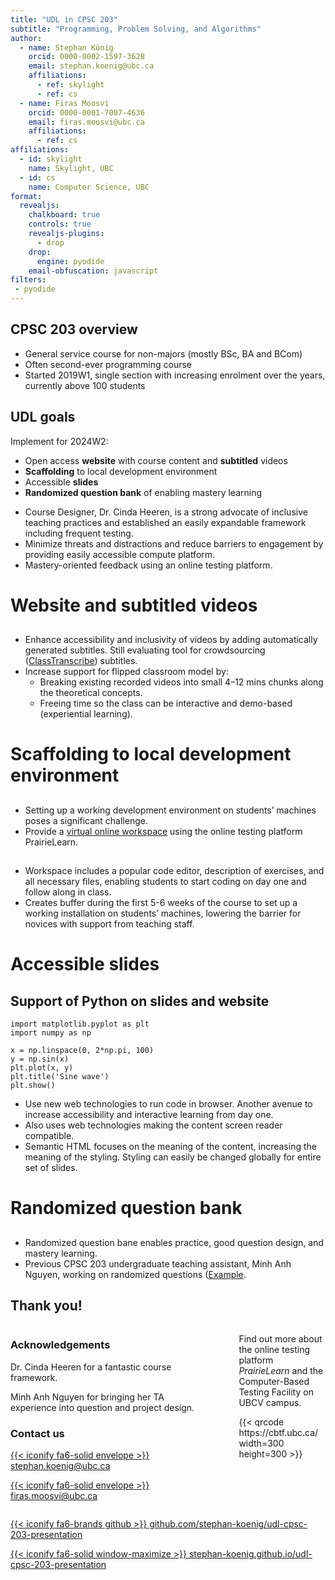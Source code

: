 ```yaml
---
title: "UDL in CPSC 203"
subtitle: "Programming, Problem Solving, and Algorithms"
author:
  - name: Stephan König
    orcid: 0000-0002-1597-3628
    email: stephan.koenig@ubc.ca
    affiliations:
      - ref: skylight
      - ref: cs
  - name: Firas Moosvi
    orcid: 0000-0001-7007-4636
    email: firas.moosvi@ubc.ca
    affiliations:
      - ref: cs
affiliations:
  - id: skylight
    name: Skylight, UBC
  - id: cs
    name: Computer Science, UBC
format:
  revealjs:
    chalkboard: true
    controls: true
    revealjs-plugins:
      - drop
    drop:
      engine: pyodide
    email-obfuscation: javascript
filters:
 - pyodide
---
```


## CPSC 203 overview

-   General service course for non-majors (mostly BSc, BA and BCom)
-   Often second-ever programming course
-   Started 2019W1, single section with increasing enrolment over the years, currently above 100 students

## UDL goals

Implement for 2024W2:

-   Open access **website** with course content and **subtitled** videos
-   **Scaffolding** to local development environment
-   Accessible **slides**
-   **Randomized question bank** of enabling mastery learning

::: notes
-   Course Designer, Dr. Cinda Heeren, is a strong advocate of inclusive teaching practices and established an easily expandable framework including frequent testing.
-   Minimize threats and distractions and reduce barriers to engagement by providing easily accessible compute platform.
-   Mastery-oriented feedback using an online testing platform.
:::

# Website and subtitled videos

##  {#website-and-videos .centered background-iframe="https://firas.moosvi.com/courses/cpsc203/2023_WT2/notes/week04/videos.html" background-interactive="true"}

::: notes
-   Enhance accessibility and inclusivity of videos by adding automatically generated subtitles.
Still evaluating tool for crowdsourcing ([ClassTranscribe](https://classtranscribe.illinois.edu/){target="_blank"}) subtitles.
-   Increase support for flipped classroom model by:
    -   Breaking existing recorded videos into small 4--12 mins chunks along the theoretical concepts.
    -   Freeing time so the class can be interactive and demo-based (experiential learning).
:::

# Scaffolding to local development environment

##  {#pl-workspace .centered background-image="images/pl-workspace.png" background-size="contain"}

::: notes
-   Setting up a working development environment on students' machines poses a significant challenge.
-   Provide a [virtual online workspace](https://ca.prairielearn.com/pl/course_instance/6665/instructor/question/306967/preview){target="_blank"} using the online testing platform PrairieLearn.
:::

##  {#vs-code-workspace .centered background-image="images/vs-code-workspace.png" background-size="contain"}

::: notes
-   Workspace includes a popular code editor, description of exercises, and all necessary files, enabling students to start coding on day one and follow along in class.
-   Creates buffer during the first 5-6 weeks of the course to set up a working installation on students' machines, lowering the barrier for novices with support from teaching staff.
:::

# Accessible slides

## Support of Python on slides and website {.scrollable}

```pyodide-python
import matplotlib.pyplot as plt
import numpy as np

x = np.linspace(0, 2*np.pi, 100)
y = np.sin(x)
plt.plot(x, y)
plt.title('Sine wave')
plt.show()
```

::: notes
-   Use new web technologies to run code in browser.
Another avenue to increase accessibility and interactive learning from day one.
-   Also uses web technologies making the content screen reader compatible.
-   Semantic HTML focuses on the meaning of the content, increasing the meaning of the styling.
Styling can easily be changed globally for entire set of slides.
:::

# Randomized question bank

##  {#randomized-question-variant-1 .centered background-image="images/randomized-question_variant-1.png" background-size="contain"}

##  {#randomized-question-variant-2 .centered background-image="images/randomized-question_variant-2.png" background-size="contain"}

::: notes
-   Randomized question bane enables practice, good question design, and mastery learning.
-   Previous CPSC 203 undergraduate teaching assistant, Minh Anh Nguyen, working on randomized questions ([Example](https://ca.prairielearn.com/pl/course_instance/6665/instructor/question/341155/preview){target="_blank"}.
:::

## Thank you! {.smaller}

::: columns
::: {.column .center width="65%"}
### Acknowledgements

Dr. Cinda Heeren for a fantastic course framework.

Minh Anh Nguyen for bringing her TA experience into question and project design.

### Contact us

<a href="mailto:stephan.koenig@ubc.ca">{{< iconify fa6-solid envelope >}} stephan.koenig\@ubc.ca</a>

<a href="mailto:firas.moosvi@ubc.ca">{{< iconify fa6-solid envelope >}} firas.moosvi\@ubc.ca</a>
:::

::: {.column width="5%"}
:::

::: {.column width="30%"}
Find out more about the online testing platform *PrairieLearn* and the Computer-Based Testing Facility on UBCV campus.

{{< qrcode https://cbtf.ubc.ca/ width=300 height=300 >}}
:::
:::

::: footer
<a href="https://github.com/stephan-koenig/udl-cpsc-203-presentation">{{< iconify fa6-brands github >}} github.com/stephan-koenig/udl-cpsc-203-presentation</a>

<a href="https://stephan-koenig.github.io/udl-cpsc-203-presentation">{{< iconify fa6-solid window-maximize >}} stephan-koenig.github.io/udl-cpsc-203-presentation</a>
:::

